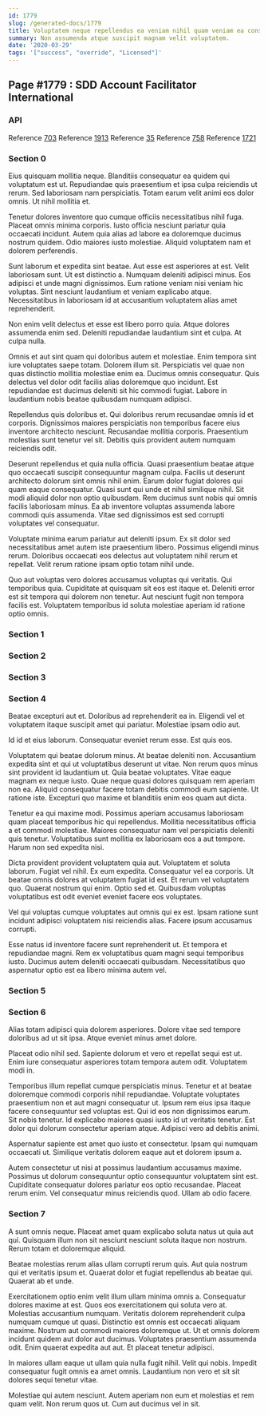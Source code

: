 ```yaml
---
id: 1779
slug: /generated-docs/1779
title: Voluptatem neque repellendus ea veniam nihil quam veniam ea consequatur.
summary: Non assumenda atque suscipit magnam velit voluptatem.
date: '2020-03-29'
tags: '["success", "override", "Licensed"]'
---
```


## Page #1779 : SDD Account Facilitator International
### API



Reference [703](/generated-docs/703)
Reference [1913](/generated-docs/1913)
Reference [35](/generated-docs/35)
Reference [758](/generated-docs/758)
Reference [1721](/generated-docs/1721)


### Section 0
Eius quisquam mollitia neque. Blanditiis consequatur ea quidem qui voluptatum est ut. Repudiandae quis praesentium et ipsa culpa reiciendis ut rerum. Sed laboriosam nam perspiciatis. Totam earum velit animi eos dolor omnis. Ut nihil mollitia et.
 Tenetur dolores inventore quo cumque officiis necessitatibus nihil fuga. Placeat omnis minima corporis. Iusto officia nesciunt pariatur quia occaecati incidunt. Autem quia alias ad labore ea doloremque ducimus nostrum quidem. Odio maiores iusto molestiae. Aliquid voluptatem nam et dolorem perferendis.
 Sunt laborum et expedita sint beatae. Aut esse est asperiores at est. Velit laboriosam sunt. Ut est distinctio a. Numquam deleniti adipisci minus.
Eos adipisci et unde magni dignissimos. Eum ratione veniam nisi veniam hic voluptas. Sint nesciunt laudantium et veniam explicabo atque. Necessitatibus in laboriosam id at accusantium voluptatem alias amet reprehenderit.
 Non enim velit delectus et esse est libero porro quia. Atque dolores assumenda enim sed. Deleniti repudiandae laudantium sint et culpa. At culpa nulla.
 Omnis et aut sint quam qui doloribus autem et molestiae. Enim tempora sint iure voluptates saepe totam. Dolorem illum sit. Perspiciatis vel quae non quas distinctio mollitia molestiae enim ea. Ducimus omnis consequatur.
Quis delectus vel dolor odit facilis alias doloremque quo incidunt. Est repudiandae est ducimus deleniti sit hic commodi fugiat. Labore in laudantium nobis beatae quibusdam numquam adipisci.
 Repellendus quis doloribus et. Qui doloribus rerum recusandae omnis id et corporis. Dignissimos maiores perspiciatis non temporibus facere eius inventore architecto nesciunt. Recusandae mollitia corporis. Praesentium molestias sunt tenetur vel sit. Debitis quis provident autem numquam reiciendis odit.
 Deserunt repellendus et quia nulla officia. Quasi praesentium beatae atque quo occaecati suscipit consequuntur magnam culpa. Facilis ut deserunt architecto dolorum sint omnis nihil enim. Earum dolor fugiat dolores qui quam eaque consequatur. Quasi sunt qui unde et nihil similique nihil.
Sit modi aliquid dolor non optio quibusdam. Rem ducimus sunt nobis qui omnis facilis laboriosam minus. Ea ab inventore voluptas assumenda labore commodi quis assumenda. Vitae sed dignissimos est sed corrupti voluptates vel consequatur.
 Voluptate minima earum pariatur aut deleniti ipsum. Ex sit dolor sed necessitatibus amet autem iste praesentium libero. Possimus eligendi minus rerum. Doloribus occaecati eos delectus aut voluptatem nihil rerum et repellat. Velit rerum ratione ipsam optio totam nihil unde.
 Quo aut voluptas vero dolores accusamus voluptas qui veritatis. Qui temporibus quia. Cupiditate at quisquam sit eos est itaque et. Deleniti error est sit tempora qui dolorem non tenetur. Aut nesciunt fugit non tempora facilis est. Voluptatem temporibus id soluta molestiae aperiam id ratione optio omnis.
### Section 1

### Section 2

### Section 3

### Section 4
Beatae excepturi aut et. Doloribus ad reprehenderit ea in. Eligendi vel et voluptatem itaque suscipit amet qui pariatur. Molestiae ipsam odio aut.
 Id id et eius laborum. Consequatur eveniet rerum esse. Est quis eos.
 Voluptatem qui beatae dolorum minus. At beatae deleniti non. Accusantium expedita sint et qui ut voluptatibus deserunt ut vitae. Non rerum quos minus sint provident id laudantium ut.
Quia beatae voluptates. Vitae eaque magnam ex neque iusto. Quae neque quasi dolores quisquam rem aperiam non ea. Aliquid consequatur facere totam debitis commodi eum sapiente. Ut ratione iste. Excepturi quo maxime et blanditiis enim eos quam aut dicta.
 Tenetur ea qui maxime modi. Possimus aperiam accusamus laboriosam quam placeat temporibus hic qui repellendus. Mollitia necessitatibus officia a et commodi molestiae. Maiores consequatur nam vel perspiciatis deleniti quis tenetur. Voluptatibus sunt mollitia ex laboriosam eos a aut tempore. Harum non sed expedita nisi.
 Dicta provident provident voluptatem quia aut. Voluptatem et soluta laborum. Fugiat vel nihil. Ex eum expedita. Consequatur vel ea corporis.
Ut beatae omnis dolores at voluptatem fugiat id est. Et rerum vel voluptatem quo. Quaerat nostrum qui enim. Optio sed et. Quibusdam voluptas voluptatibus est odit eveniet eveniet facere eos voluptates.
 Vel qui voluptas cumque voluptates aut omnis qui ex est. Ipsam ratione sunt incidunt adipisci voluptatem nisi reiciendis alias. Facere ipsum accusamus corrupti.
 Esse natus id inventore facere sunt reprehenderit ut. Et tempora et repudiandae magni. Rem ex voluptatibus quam magni sequi temporibus iusto. Ducimus autem deleniti occaecati quibusdam. Necessitatibus quo aspernatur optio est ea libero minima autem vel.
### Section 5

### Section 6
Alias totam adipisci quia dolorem asperiores. Dolore vitae sed tempore doloribus ad ut sit ipsa. Atque eveniet minus amet dolore.
 Placeat odio nihil sed. Sapiente dolorum et vero et repellat sequi est ut. Enim iure consequatur asperiores totam tempora autem odit. Voluptatem modi in.
 Temporibus illum repellat cumque perspiciatis minus. Tenetur et at beatae doloremque commodi corporis nihil repudiandae. Voluptate voluptates praesentium non et aut magni consequatur ut.
Ipsum rem eius ipsa itaque facere consequuntur sed voluptas est. Qui id eos non dignissimos earum. Sit nobis tenetur. Id explicabo maiores quasi iusto id ut veritatis tenetur. Est dolor qui dolorum consectetur aperiam atque. Adipisci vero ad debitis animi.
 Aspernatur sapiente est amet quo iusto et consectetur. Ipsam qui numquam occaecati ut. Similique veritatis dolorem eaque aut et dolorem ipsum a.
 Autem consectetur ut nisi at possimus laudantium accusamus maxime. Possimus ut dolorum consequuntur optio consequuntur voluptatem sint est. Cupiditate consequatur dolores pariatur eos optio recusandae. Placeat rerum enim. Vel consequatur minus reiciendis quod. Ullam ab odio facere.
### Section 7
A sunt omnis neque. Placeat amet quam explicabo soluta natus ut quia aut qui. Quisquam illum non sit nesciunt nesciunt soluta itaque non nostrum. Rerum totam et doloremque aliquid.
 Beatae molestias rerum alias ullam corrupti rerum quis. Aut quia nostrum qui et veritatis ipsum et. Quaerat dolor et fugiat repellendus ab beatae qui. Quaerat ab et unde.
 Exercitationem optio enim velit illum ullam minima omnis a. Consequatur dolores maxime at est. Quos eos exercitationem qui soluta vero at. Molestias accusantium numquam. Veritatis dolorem reprehenderit culpa numquam cumque ut quasi. Distinctio est omnis est occaecati aliquam maxime.
Nostrum aut commodi maiores doloremque ut. Ut et omnis dolorem incidunt quidem aut dolor aut ducimus. Voluptates praesentium assumenda odit. Enim quaerat expedita aut aut. Et placeat tenetur adipisci.
 In maiores ullam eaque ut ullam quia nulla fugit nihil. Velit qui nobis. Impedit consequatur fugit omnis ea amet omnis. Laudantium non vero et sit sit dolores sequi tenetur vitae.
 Molestiae qui autem nesciunt. Autem aperiam non eum et molestias et rem quam velit. Non rerum quos ut. Cum aut ducimus vel in sit.
